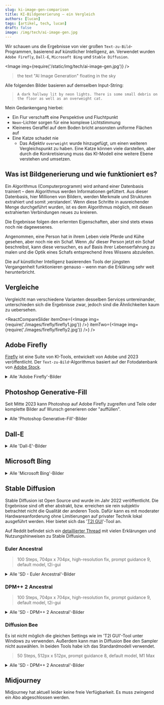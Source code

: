 ```yaml
---
slug: ki-image-gen-comparison
title: KI-Bildgenerierung – ein Vergleich
authors: [lucan]
tags: [artikel, tech, lucan]
draft: false
image: /img/tech/ai-image-gen.jpg
---
```



Wir schauen uns die Ergebnisse von vier großen `Text-zu-Bild`-Programmen, basierend auf künstlicher Intelligenz, an.
Verwendet wurden `Adobe Firefly`, `Dall-E`, `Microsoft Bing` und `Stable Diffusion`.

<Image img={require('/static/img/tech/ai-image-gen.jpg')} />

> the text "AI Image Generation" floating in the sky

<!--truncate-->

Alle folgenden Bilder basieren auf demselben Input-String:

> `A dark hallway lit by neon lights. There is some small debris on the floor as well as an overweight cat.`

Mein Gedankengang hierbei:

- Ein Flur verschafft eine Perspektive und Fluchtpunkt
- `Neon`-Lichter sorgen für eine komplexe Lichtstimmung
- Kleineres Geraffel auf dem Boden bricht ansonsten uniforme Flächen auf
- Eine Katze schadet nie
    - Das Adjektiv `overweight` wurde hinzugefügt, um einen weiteren Vergleichspunkt zu haben. Eine Katze können viele darstellen, aber durch die Konkretisierung muss das KI-Modell eine weitere Ebene verstehen und umsetzen.

## Was ist Bildgenerierung und wie funktioniert es?

Ein Algorithmus (Computerprogramm) wird anhand einer Datenbasis trainiert – dem Algorithmus werden Informationen gefüttert.
Aus dieser Datenbasis, hier Millionen von Bildern, werden Merkmale und Strukturen extrahiert und somit ‚verstanden‘.
Wenn diese Schritte in ausreichender Menge durchgeführt wurden, ist es dem Algorithmus möglich, mit diesen extrahierten Verbindungen neues zu kreieren.

Die Ergebnisse folgen den erlernten Eigenschaften, aber sind stets etwas noch nie dagewesenes.

Angenommen, eine Person hat in ihrem Leben viele Pferde und Kühe gesehen, aber noch nie ein Schaf.
Wenn ‚du‘ dieser Person jetzt ein Schaf beschreibst, kann diese versuchen, es auf Basis ihrer Lebenserfahrung zu malen und die Optik eines Schafs entsprechend ihres Wissens abzuleiten.

Die auf künstlicher Intelligenz basierenden Tools der jüngsten Vergangenheit funktionieren genauso – wenn man die Erklärung sehr weit herunterbricht.

## Vergleiche

Vergleicht man verschiedene Varianten desselben Services untereinander, unterschieden sich die Ergebnisse zwar, jedoch sind die Ähnlichkeiten kaum zu uebersehen.

<ReactCompareSlider
    itemOne={<Image img={require('./images/firefly/firefly1.jpg')} />}
    itemTwo={<Image img={require('./images/firefly/firefly2.jpg')} />}
/>

## Adobe Firefly

[Firefly](https://firefly.adobe.com/) ist eine Suite von KI-Tools, entwickelt von Adobe und 2023 veröffentlicht.
Der `Text-zu-Bild`-Algorithmus basiert auf der Fotodatenbank von [Adobe Stock](https://stock.adobe.com/).

<details>
    <summary>Alle 'Adobe Firefly'-Bilder</summary>
    <br />
    <Image img={require('./images/firefly/firefly1.jpg')} />
    <Image img={require('./images/firefly/firefly2.jpg')} />
    <Image img={require('./images/firefly/firefly3.jpg')} />
    <Image img={require('./images/firefly/firefly4.jpg')} />
</details>

## Photoshop Generative-Fill

Seit Mitte 2023 kann Photoshop auf Adobe Firefly zugreifen und Teile oder komplette Bilder auf Wunsch generieren oder "auffüllen".

<details>
    <summary>Alle 'Photoshop Generative-Fill'-Bilder</summary>
    <br />
    <Image img={require('./images/photoshop/1.png')} />
    <Image img={require('./images/photoshop/2.png')} />
    <Image img={require('./images/photoshop/3.png')} />
</details>

## Dall-E

<details>
    <summary>Alle 'Dall-E'-Bilder</summary>
    <br />
    <Image img={require('./images/dall-e/dalle1.png')} />
    <Image img={require('./images/dall-e/dalle2.png')} />
    <Image img={require('./images/dall-e/dalle3.png')} />
    <Image img={require('./images/dall-e/dalle4.png')} />
</details>

## Microsoft Bing

<details>
    <summary>Alle 'Microsoft Bing'-Bilder</summary>
    <br />
    <Image img={require('./images/bing/bing1.jpg')} />
    <Image img={require('./images/bing/bing2.jpg')} />
    <Image img={require('./images/bing/bing3.jpg')} />
    <Image img={require('./images/bing/bing4.jpg')} />
</details>

## Stable Diffusion

Stable Diffusion ist Open Source und wurde im Jahr 2022 veröffentlicht.
Die Ergebnisse sind oft eher abstrakt, bzw. erreichen sie rein subjektiv betrachtet nicht die Qualität der anderen Tools.
Dafür kann es mit moderater Hardwareanforderung ohne Limitierungen auf privater Technik lokal ausgeführt werden.
Hier bietet sich das '[T2I GUI](https://nmkd.itch.io/t2i-gui)'-Tool an.

Auf Reddit befindet sich ein [detaillierter Thread](https://www.reddit.com/r/StableDiffusion/comments/x41n87/how_to_get_images_that_dont_suck_a) mit vielen Erklärungen und Nutzungshinweisen zu Stable Diffusion.

### Euler Ancestral

> 100 Steps, 704px x 704px, high-resolution fix, prompt guidance 9, default model, t2i-gui

<details>
    <summary>Alle 'SD - Euler Ancestral'-Bilder</summary>
    <br />
    <Image img={require('./images/stable-diffusion/euler/sd1.png')} />
    <Image img={require('./images/stable-diffusion/euler/sd2.png')} />
    <Image img={require('./images/stable-diffusion/euler/sd3.png')} />
    <Image img={require('./images/stable-diffusion/euler/sd4.png')} />
    <Image img={require('./images/stable-diffusion/euler/sd5.png')} />
</details>

### DPM++ 2 Ancestral

> 100 Steps, 704px x 704px, high-resolution fix, prompt guidance 9, default model, t2i-gui

<details>
    <summary>Alle 'SD - DPM++ 2 Ancestral'-Bilder</summary>
    <br />
    <Image img={require('./images/stable-diffusion/dpm/sd1.png')} />
    <Image img={require('./images/stable-diffusion/dpm/sd2.png')} />
    <Image img={require('./images/stable-diffusion/dpm/sd3.png')} />
    <Image img={require('./images/stable-diffusion/dpm/sd4.png')} />
    <Image img={require('./images/stable-diffusion/dpm/sd5.png')} />
</details>

### Diffusion Bee

Es ist nicht möglich die gleichen Settings wie im 'T2I GUI'-Tool unter Windows zu verwenden.
Außerdem kann man in Diffusion Bee den Sampler nicht auswählen.
In beiden Tools habe ich das Standardmodell verwendet.

> 50 Steps, 512px x 512px, prompt guidance 8, default model, M1 Max

<details>
    <summary>Alle 'SD - DPM++ 2 Ancestral'-Bilder</summary>
    <br />
    <Image img={require('./images/stable-diffusion/diffusion-bee/db1.png')} />
    <Image img={require('./images/stable-diffusion/diffusion-bee/db2.png')} />
    <Image img={require('./images/stable-diffusion/diffusion-bee/db3.png')} />
    <Image img={require('./images/stable-diffusion/diffusion-bee/db4.png')} />
</details>

## Midjourney

Midjourney hat aktuell leider keine freie Verfügbarkeit. Es muss zwingend ein Abo abgeschlossen werden.

